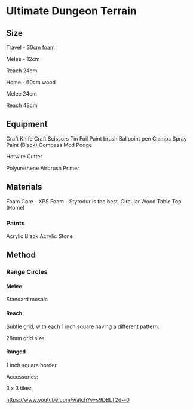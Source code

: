 # Ultimate Dungeon Terrain

## Size

Travel - 30cm foam

Melee - 12cm

Reach 24cm

Home - 60cm wood

Melee 24cm

Reach 48cm

## Equipment

Craft Knife
Craft Scissors
Tin Foil
Paint brush
Ballpoint pen
Clamps
Spray Paint (Black)
Compass
Mod Podge

Hotwire Cutter

Polyurethene Airbrush Primer

## Materials

Foam Core - XPS Foam - Styrodur is the best.
Circular Wood Table Top (Home)

### Paints

Acrylic Black
Acrylic Stone

## Method

### Range Circles

#### Melee

Standard mosaic

#### Reach

Subtle grid, with each 1 inch square having a different pattern.

28mm grid size

#### Ranged

1 inch square border.

Accessories:

3 x 3 tiles:

https://www.youtube.com/watch?v=s9DBLT2d--0
